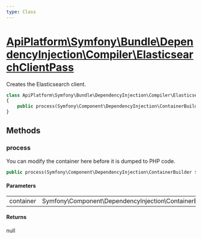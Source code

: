 ```yaml
---
type: Class
---
```


# [ApiPlatform\Symfony\Bundle\DependencyInjection\Compiler\ElasticsearchClientPass](/docs/vmain/reference/Symfony/Bundle/DependencyInjection/Compiler/ElasticsearchClientPass)

Creates the Elasticsearch client.


```php
class ApiPlatform\Symfony\Bundle\DependencyInjection\Compiler\ElasticsearchClientPass implements Symfony\Component\DependencyInjection\Compiler\CompilerPassInterface
{
    public process(Symfony\Component\DependencyInjection\ContainerBuilder $container): null
}
```
## Methods

### process

You can modify the container here before it is dumped to PHP code.

```php
public process(Symfony\Component\DependencyInjection\ContainerBuilder $container): null
```

#### Parameters

<table><tbody>
<tr><td>container</td><td>Symfony\Component\DependencyInjection\ContainerBuilder</td><td></td></tr>
</tbody>
</table>

#### Returns

null
